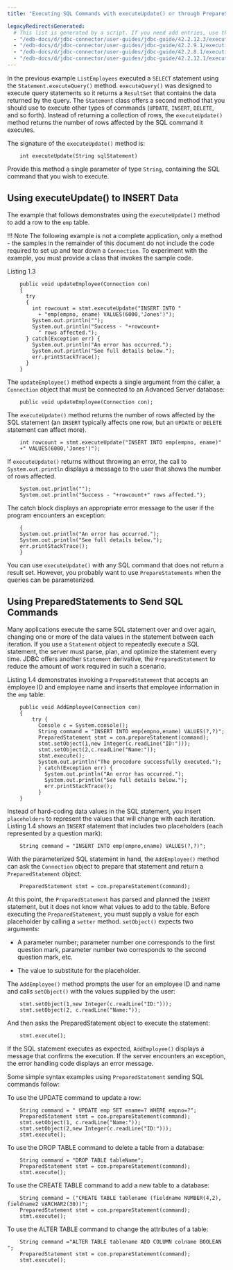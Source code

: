 ```yaml
---
title: "Executing SQL Commands with executeUpdate() or through PrepareStatement Objects"

legacyRedirectsGenerated:
  # This list is generated by a script. If you need add entries, use the `legacyRedirects` key.
  - "/edb-docs/d/jdbc-connector/user-guides/jdbc-guide/42.2.12.3/executing_sql_commands_with_executeUpdate().html"
  - "/edb-docs/d/jdbc-connector/user-guides/jdbc-guide/42.2.9.1/executing_sql_commands_with_executeUpdate().html"
  - "/edb-docs/d/jdbc-connector/user-guides/jdbc-guide/42.2.8.1/executing_sql_commands_with_executeUpdate().html"
  - "/edb-docs/d/jdbc-connector/user-guides/jdbc-guide/42.2.12.1/executing_sql_commands_with_executeUpdate().html"
---
```


<div id="executing_sql_commands_with_executeUpdate" class="registered_link"></div>

In the previous example `ListEmployees` executed a `SELECT` statement using the `Statement.executeQuery()` method. `executeQuery()` was designed to execute query statements so it returns a `ResultSet` that contains the data returned by the query. The `Statement` class offers a second method that you should use to execute other types of commands (`UPDATE`, `INSERT`, `DELETE`, and so forth). Instead of returning a collection of rows, the `executeUpdate()` method returns the number of rows affected by the SQL command it executes.

The signature of the `executeUpdate()` method is:

```text
    int executeUpdate(String sqlStatement)
```

Provide this method a single parameter of type `String`, containing the SQL command that you wish to execute.

## Using executeUpdate() to INSERT Data

The example that follows demonstrates using the `executeUpdate()` method to add a row to the `emp` table.

!!! Note
    The following example is not a complete application, only a method - the samples in the remainder of this document do not include the code required to set up and tear down a `Connection`. To experiment with the example, you must provide a class that invokes the sample code.

Listing 1.3

```text
    public void updateEmployee(Connection con)
    {
      try
      {
        int rowcount = stmt.executeUpdate("INSERT INTO "
          + "emp(empno, ename) VALUES(6000,'Jones')");
        System.out.println("");
        System.out.println("Success - "+rowcount+
          " rows affected.");
      } catch(Exception err) {
        System.out.println("An error has occurred.");
        System.out.println("See full details below.");
        err.printStackTrace();
      }
    }
```

The `updateEmployee()` method expects a single argument from the caller, a `Connection` object that must be connected to an Advanced Server database:

```text
    public void updateEmployee(Connection con);
```
The `executeUpdate()` method returns the number of rows affected by the SQL statement (an `INSERT` typically affects one row, but an `UPDATE` or `DELETE` statement can affect more).

```text
    int rowcount = stmt.executeUpdate("INSERT INTO emp(empno, ename)"
    +" VALUES(6000,'Jones')");
```

If `executeUpdate()` returns without throwing an error, the call to `System.out.println` displays a message to the user that shows the number of rows affected.

```text
    System.out.println(""); 
    System.out.println("Success - "+rowcount+" rows affected.");
```

The catch block displays an appropriate error message to the user if the program encounters an exception:

```text
    {
    System.out.println("An error has occurred.");
    System.out.println("See full details below.");
    err.printStackTrace();
    }
```

You can use `executeUpdate()` with any SQL command that does not return a result set.  However, you probably want to use `PrepareStatements` when the queries can be parameterized.

## Using PreparedStatements to Send SQL Commands 

Many applications execute the same SQL statement over and over again, changing one or more of the data values in the statement between each iteration. If you use a `Statement` object to repeatedly execute a SQL statement, the server must parse, plan, and optimize the statement every time. JDBC offers another `Statement` derivative, the `PreparedStatement` to reduce the amount of work required in such a scenario.

Listing 1.4 demonstrates invoking a `PreparedStatement` that accepts an employee ID and employee name and inserts that employee information in the `emp` table:

```text
    public void AddEmployee(Connection con) 
    {   
        try {    
          Console c = System.console();   
          String command = "INSERT INTO emp(empno,ename) VALUES(?,?)";     
          PreparedStatement stmt = con.prepareStatement(command); 
          stmt.setObject(1,new Integer(c.readLine("ID:")));    
          stmt.setObject(2,c.readLine("Name:"));   
          stmt.execute();   
          System.out.println("The procedure successfully executed.");    
          } catch(Exception err) {           
            System.out.println("An error has occurred.");    
            System.out.println("See full details below.");  
            err.printStackTrace();  
          } 
    }
```
Instead of hard-coding data values in the SQL statement, you insert `placeholders` to represent the values that will change with each iteration. Listing 1.4 shows an `INSERT` statement that includes two placeholders (each represented by a question mark):

```text
    String command = "INSERT INTO emp(empno,ename) VALUES(?,?)";
```
With the parameterized SQL statement in hand, the `AddEmployee()` method can ask the `Connection` object to prepare that statement and return a `PreparedStatement` object:

```text
    PreparedStatement stmt = con.prepareStatement(command);
```

At this point, the `PreparedStatement` has parsed and planned the `INSERT` statement, but it does not know what values to add to the table. Before executing the `PreparedStatement`, you must supply a value for each placeholder by calling a `setter` method. `setObject()` expects two arguments:
  
  - A parameter number; parameter number one corresponds to the first question mark, parameter number two corresponds to the second question mark, etc.
  
  - The value to substitute for the placeholder.

The `AddEmployee()` method prompts the user for an employee ID and name and calls `setObject()` with the values supplied by the user:

```text
    stmt.setObject(1,new Integer(c.readLine("ID:"))); 
    stmt.setObject(2, c.readLine("Name:"));
```

And then asks the PreparedStatement object to execute the statement:

```text
    stmt.execute();
```

If the SQL statement executes as expected, `AddEmployee()` displays a message that confirms the execution. If the server encounters an exception, the error handling code displays an error message.

Some simple syntax examples using `PreparedStatement` sending SQL commands follow:

To use the UPDATE command to update a row:

```text
    String command = " UPDATE emp SET ename=? WHERE empno=?";     
    PreparedStatement stmt = con.prepareStatement(command); 
    stmt.setObject(1, c.readLine("Name:"));
    stmt.setObject(2,new Integer(c.readLine("ID:"))); 
    stmt.execute();
```

To use the DROP TABLE command to delete a table from a database:

```text
    String command = "DROP TABLE tableName";     
    PreparedStatement stmt = con.prepareStatement(command); 
    stmt.execute();
```

To use the CREATE TABLE command to add a new table to a database:

```text
    String command = ("CREATE TABLE tablename (fieldname NUMBER(4,2), fieldname2 VARCHAR2(30))"; 
    PreparedStatement stmt = con.prepareStatement(command); 
    stmt.execute();
```

To use the ALTER TABLE command to change the attributes of a table:

```text
    String command ="ALTER TABLE tablename ADD COLUMN colname BOOLEAN "; 
    PreparedStatement stmt = con.prepareStatement(command); 
    stmt.execute();
```